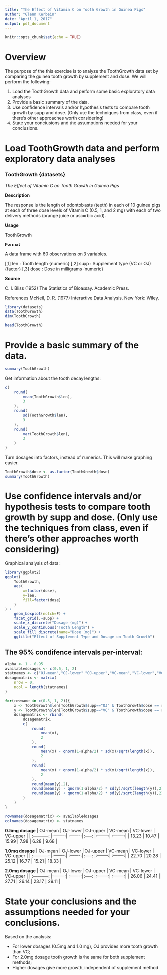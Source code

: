 ```yaml
---
title: "The Effect of Vitamin C on Tooth Growth in Guinea Pigs"
author: "Glenn Kerbein"
date: "April 1, 2017"
output: pdf_document
---
```


```r
knitr::opts_chunk$set(echo = TRUE)
```

# Overview

The purpose of the this exercise is to analyze the ToothGrowth data set by comparing the guinea tooth growth by supplement and dose. We will perform the following:

1. Load the ToothGrowth data and perform some basic exploratory data analyses
2. Provide a basic summary of the data.
3. Use confidence intervals and/or hypothesis tests to compare tooth growth by supp and dose. (Only use the techniques from class, even if there's other approaches worth considering)
4. State your conclusions and the assumptions needed for your conclusions.

# Load ToothGrowth data and perform exploratory data analyses

### ToothGrowth {datasets}
*The Effect of Vitamin C on Tooth Growth in Guinea Pigs*

**Description**

The response is the length of odontoblasts (teeth) in each of 10 guinea pigs at each of three dose levels of Vitamin C (0.5, 1, and 2 mg) with each of two delivery methods (orange juice or ascorbic acid).

**Usage**

ToothGrowth

**Format**

A data frame with 60 observations on 3 variables.

[,1] len : Tooth length {numeric}
[,2] supp : Supplement type (VC or OJ) {factor}
[,3] dose : Dose in milligrams {numeric}

**Source**

C. I. Bliss (1952) The Statistics of Bioassay. Academic Press.

References
McNeil, D. R. (1977) Interactive Data Analysis. New York: Wiley.


```r
library(datasets)
data(ToothGrowth)
dim(ToothGrowth)
```

```r
head(ToothGrowth)
```

# Provide a basic summary of the data.
```r
summary(ToothGrowth)
```
Get information about the tooth decay lengths:
```r
c(
	round(
		mean(ToothGrowth$len),
		3
	),
	round(
		sd(ToothGrowth$len),
		3
	),
	round(
		var(ToothGrowth$len),
		3
	)
)
```
Turn dosages into factors, instead of numerics. This will make graphing easier.
```r
ToothGrowth$dose <- as.factor(ToothGrowth$dose)
summary(ToothGrowth)
```

# Use confidence intervals and/or hypothesis tests to compare tooth growth by supp and dose. (Only use the techniques from class, even if there’s other approaches worth considering)

Graphical analysis of data:

```r
library(ggplot2)
ggplot(
	ToothGrowth,
	aes(
		x=factor(dose),
		y=len,
		fill=factor(dose)
	)
) + 
    geom_boxplot(notch=F) +
    facet_grid(.~supp) +
    scale_x_discrete("Dosage (mg)") +   
    scale_y_continuous("Tooth Length") +  
    scale_fill_discrete(name="Dose (mg)") + 
    ggtitle("Effect of Supplement Type and Dosage on Tooth Growth")
```

## The 95% condifence intervals per-interval:
```r
alpha <- 1 - 0.95
availabledosages <- c(0.5, 1, 2)
statnames <- c("OJ-mean","OJ-lower","OJ-upper","VC-mean","VC-lower","VC-upper")
dosagematrix <- matrix(
	nrow = 0,
	ncol = length(statnames)
)

for(rowname in c(0.5, 1, 2)){
	x <- ToothGrowth$len[ToothGrowth$supp=="OJ" & ToothGrowth$dose == rowname]
	y <- ToothGrowth$len[ToothGrowth$supp=="VC" & ToothGrowth$dose == rowname]
	dosagematrix <- rbind(
		dosagematrix,
		c(
			round(
				mean(x),
				2
			),
			round(
				mean(x) - qnorm(1-alpha/2) * sd(x)/sqrt(length(x)),
				2
			),
			round(
				mean(x) + qnorm(1-alpha/2) * sd(x)/sqrt(length(x)),
				2
			),
			round(mean(y),2),
			round(mean(y) - qnorm(1-alpha/2) * sd(y)/sqrt(length(y)),2),
			round(mean(y) + qnorm(1-alpha/2) * sd(y)/sqrt(length(y)),2)
		)
	)
}

rownames(dosagematrix) <- availabledosages
colnames(dosagematrix) <- statnames
```

**0.5mg dosage**
|     OJ-mean   | OJ-lower | OJ-upper | VC-mean | VC-lower | VC-upper |
| :-----------: |:--------:| :-------:| :-----: |:--------:| :-------:|
|     13.23     |   10.47  |   15.99  |  7.98   |   6.28   |   9.68   |


**1.0mg dosage**
|     OJ-mean   | OJ-lower | OJ-upper | VC-mean | VC-lower | VC-upper |
| :-----------: |:--------:| :-------:| :-----: |:--------:| :-------:|
|     22.70     |   20.28  |   25.12  |  16.77  |  15.21   |   18.33  |

**2.0mg dosage**
|     OJ-mean   | OJ-lower | OJ-upper | VC-mean | VC-lower | VC-upper |
| :-----------: |:--------:| :-------:| :-----: |:--------:| :-------:|
|     26.06     |   24.41  |   27.71  |  26.14  |   23.17  |   29.11  |

# State your conclusions and the assumptions needed for your conclusions.

Based on the analysis:

* For lower dosages (0.5mg and 1.0 mg), OJ provides more tooth growth than VC;
* For 2.0mg dosage tooth growth is the same for both supplement methods;
* Higher dosages give more growth, independent of supplement method
